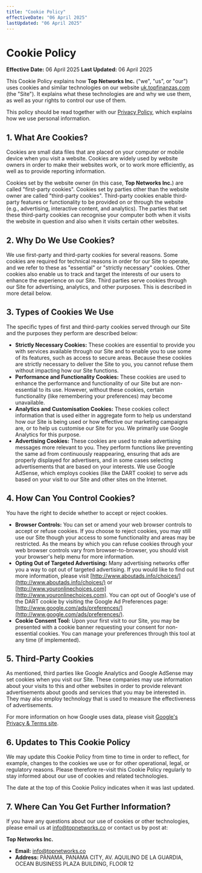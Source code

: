 ```yaml
---
title: "Cookie Policy"
effectiveDate: "06 April 2025"
lastUpdated: "06 April 2025"
---
```


# Cookie Policy

**Effective Date:** 06 April 2025
**Last Updated:** 06 April 2025

This Cookie Policy explains how **Top Networks Inc.** ("we", "us", or "our") uses cookies and similar technologies on our website [uk.topfinanzas.com](https://uk.topfinanzas.com) (the "Site"). It explains what these technologies are and why we use them, as well as your rights to control our use of them.

This policy should be read together with our [Privacy Policy](/privacy-policy), which explains how we use personal information.

## 1. What Are Cookies?

Cookies are small data files that are placed on your computer or mobile device when you visit a website. Cookies are widely used by website owners in order to make their websites work, or to work more efficiently, as well as to provide reporting information.

Cookies set by the website owner (in this case, **Top Networks Inc.**) are called "first-party cookies". Cookies set by parties other than the website owner are called "third-party cookies". Third-party cookies enable third-party features or functionality to be provided on or through the website (e.g., advertising, interactive content, and analytics). The parties that set these third-party cookies can recognise your computer both when it visits the website in question and also when it visits certain other websites.

## 2. Why Do We Use Cookies?

We use first-party and third-party cookies for several reasons. Some cookies are required for technical reasons in order for our Site to operate, and we refer to these as "essential" or "strictly necessary" cookies. Other cookies also enable us to track and target the interests of our users to enhance the experience on our Site. Third parties serve cookies through our Site for advertising, analytics, and other purposes. This is described in more detail below.

## 3. Types of Cookies We Use

The specific types of first and third-party cookies served through our Site and the purposes they perform are described below:

-   **Strictly Necessary Cookies:** These cookies are essential to provide you with services available through our Site and to enable you to use some of its features, such as access to secure areas. Because these cookies are strictly necessary to deliver the Site to you, you cannot refuse them without impacting how our Site functions.
-   **Performance and Functionality Cookies:** These cookies are used to enhance the performance and functionality of our Site but are non-essential to its use. However, without these cookies, certain functionality (like remembering your preferences) may become unavailable.
-   **Analytics and Customisation Cookies:** These cookies collect information that is used either in aggregate form to help us understand how our Site is being used or how effective our marketing campaigns are, or to help us customise our Site for you. We primarily use Google Analytics for this purpose.
-   **Advertising Cookies:** These cookies are used to make advertising messages more relevant to you. They perform functions like preventing the same ad from continuously reappearing, ensuring that ads are properly displayed for advertisers, and in some cases selecting advertisements that are based on your interests. We use Google AdSense, which employs cookies (like the DART cookie) to serve ads based on your visit to our Site and other sites on the Internet.

## 4. How Can You Control Cookies?

You have the right to decide whether to accept or reject cookies.

-   **Browser Controls:** You can set or amend your web browser controls to accept or refuse cookies. If you choose to reject cookies, you may still use our Site though your access to some functionality and areas may be restricted. As the means by which you can refuse cookies through your web browser controls vary from browser-to-browser, you should visit your browser's help menu for more information.
-   **Opting Out of Targeted Advertising:** Many advertising networks offer you a way to opt out of targeted advertising. If you would like to find out more information, please visit [http://www.aboutads.info/choices/](http://www.aboutads.info/choices/) or [http://www.youronlinechoices.com](http://www.youronlinechoices.com). You can opt out of Google's use of the DART cookie by visiting the Google Ad Preferences page: [http://www.google.com/ads/preferences/](http://www.google.com/ads/preferences/).
-   **Cookie Consent Tool:** Upon your first visit to our Site, you may be presented with a cookie banner requesting your consent for non-essential cookies. You can manage your preferences through this tool at any time (if implemented).

## 5. Third-Party Cookies

As mentioned, third parties like Google Analytics and Google AdSense may set cookies when you visit our Site. These companies may use information about your visits to this and other websites in order to provide relevant advertisements about goods and services that you may be interested in. They may also employ technology that is used to measure the effectiveness of advertisements.

For more information on how Google uses data, please visit [Google's Privacy & Terms site](https://policies.google.com/technologies/partner-sites).

## 6. Updates to This Cookie Policy

We may update this Cookie Policy from time to time in order to reflect, for example, changes to the cookies we use or for other operational, legal, or regulatory reasons. Please therefore re-visit this Cookie Policy regularly to stay informed about our use of cookies and related technologies.

The date at the top of this Cookie Policy indicates when it was last updated.

## 7. Where Can You Get Further Information?

If you have any questions about our use of cookies or other technologies, please email us at [info@topnetworks.co](mailto:info@topnetworks.co) or contact us by post at:

**Top Networks Inc.**
- **Email:** info@topnetworks.co
- **Address:** PANAMA, PANAMA CITY, AV. AQUILINO DE LA GUARDIA, OCEAN BUSINESS PLAZA BUILDING, FLOOR 12
